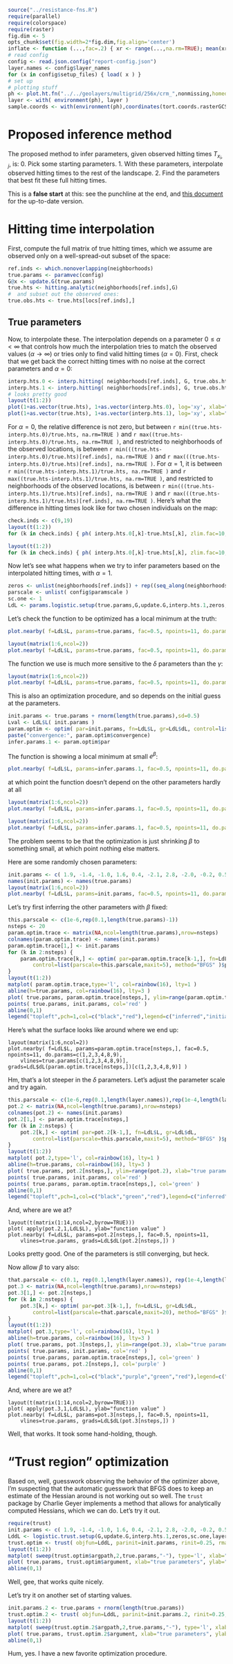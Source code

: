 ```r
source("../resistance-fns.R")
require(parallel)
require(colorspace)
require(raster)
fig.dim <- 5
opts_chunk$set(fig.width=2*fig.dim,fig.align='center')
inflate <- function (...,fac=.2) { xr <- range(...,na.rm=TRUE); mean(xr) + (1+fac) * (xr-mean(xr)) }
# read config
config <- read.json.config("report-config.json")
layer.names <- config$layer_names
for (x in config$setup_files) { load( x ) }
# set up 
# plotting stuff
ph <- plot.ht.fn("../../geolayers/multigrid/256x/crm_",nonmissing,homedir="../..",default.par.args=list(mar=c(3,3,3,3)+.1))
layer <- with( environment(ph), layer )
sample.coords <- with(environment(ph),coordinates(tort.coords.rasterGCS))
```

Proposed inference method
=========================

The proposed method to infer parameters, given observed hitting times $T_{x_i,j}$,
is:
0. Pick some starting parameters.
1. With these parameters, interpolate observed hitting times to the rest of the landscape.
2. Find the parameters that best fit these full hitting times.

This is a **false start** at this: see the punchline at the end,
and [this document](inference-procedure.html) for the up-to-date version.

Hitting time interpolation
==========================

First, compute the full matrix of true hitting times, which we assume are observed only on a well-spread-out subset of the space:
```r
ref.inds <- which.nonoverlapping(neighborhoods)
true.params <- paramvec(config)
G@x <- update.G(true.params)
true.hts <- hitting.analytic(neighborhoods[ref.inds],G)
#  and subset out the observed ones:
true.obs.hts <- true.hts[locs[ref.inds],]
```

True parameters
---------------

Now, to interpolate these.
The interpolation depends on a parameter $0 \le \alpha < \infty$
that controls how much the interpolation tries to match the observed values ($\alpha \to \infty$)
or tries only to find valid hitting times ($\alpha=0$).
First, check that we get back the correct hitting times with no noise at the correct parameters and $\alpha=0$:
```r
interp.hts.0 <- interp.hitting( neighborhoods[ref.inds], G, true.obs.hts, obs.locs=locs[ref.inds], alpha=0 )
interp.hts.1 <- interp.hitting( neighborhoods[ref.inds], G, true.obs.hts, obs.locs=locs[ref.inds], alpha=1 )
# looks pretty good
layout(t(1:2))
plot(1+as.vector(true.hts), 1+as.vector(interp.hts.0), log='xy', xlab="true hitting times", ylab="interpolated hitting times", main=expression(alpha==0)); abline(0,1)
plot(1+as.vector(true.hts), 1+as.vector(interp.hts.1), log='xy', xlab="true hitting times", ylab="interpolated hitting times", main=expression(alpha==1)); abline(0,1)
```
For $\alpha=0$, the relative difference is not zero, but between 
`r min((true.hts-interp.hts.0)/true.hts, na.rm=TRUE )`
and
`r max((true.hts-interp.hts.0)/true.hts, na.rm=TRUE )`,
and restricted to neighborhoods of the observed locations, is between
`r min(((true.hts-interp.hts.0)/true.hts)[ref.inds], na.rm=TRUE )`
and
`r max(((true.hts-interp.hts.0)/true.hts)[ref.inds], na.rm=TRUE )`.
For $\alpha=1$, it is between
`r min((true.hts-interp.hts.1)/true.hts, na.rm=TRUE )`
and
`r max((true.hts-interp.hts.1)/true.hts, na.rm=TRUE )`,
and restricted to neighborhoods of the observed locations, is between
`r min(((true.hts-interp.hts.1)/true.hts)[ref.inds], na.rm=TRUE )`
and
`r max(((true.hts-interp.hts.1)/true.hts)[ref.inds], na.rm=TRUE )`.
Here's what the difference in hitting times look like for two chosen individuals on the map:
```r
check.inds <- c(9,19)
layout(t(1:2))
for (k in check.inds) { ph( interp.hts.0[,k]-true.hts[,k], zlim.fac=10, main=expression(paste("difference, ", alpha==0)) ) }
```
```r
layout(t(1:2))
for (k in check.inds) { ph( interp.hts.0[,k]-true.hts[,k], zlim.fac=10, main=expression(paste("difference, ", alpha==0)) ) }
```

Now let's see what happens when we try to infer parameters
based on the interpolated hitting times, with $\alpha=1$.
```r
zeros <- unlist(neighborhoods[ref.inds]) + rep((seq_along(neighborhoods[ref.inds])-1)*nrow(G),sapply(neighborhoods[ref.inds],length))
parscale <- unlist( config$paramscale )
sc.one <- 1
LdL <- params.logistic.setup(true.params,G,update.G,interp.hts.1,zeros,sc.one,layers,transfn,valfn,ndelta,ngamma)
```
Let's check the function to be optimized has a local minimum at the truth:
```r
plot.nearby( f=LdL$L, params=true.params, fac=0.5, npoints=11, do.params=1 )
```
```r
layout(matrix(1:6,ncol=2))
plot.nearby( f=LdL$L, params=true.params, fac=0.5, npoints=11, do.params=2:7 )
```
The function we use is much more sensitive to the $\delta$ parameters than the $\gamma$:
```r
layout(matrix(1:6,ncol=2))
plot.nearby( f=LdL$L, params=true.params, fac=0.5, npoints=11, do.params=8:13 )
```

This is also an optimization procedure,
and so depends on the initial guess at the parameters.
```r
init.params <- true.params + rnorm(length(true.params),sd=0.5)
Lval <- LdL$L( init.params )
param.optim <- optim( par=init.params, fn=LdL$L, gr=LdL$dL, control=list(parscale=parscale,fnscale=max(1,abs(Lval)/10),maxit=100), method="BFGS" )
paste("convergence:", param.optim$convergence)
infer.params.1 <- param.optim$par
```
The function is showing a local minimum at small $e^\beta$:
```r
plot.nearby( f=LdL$L, params=infer.params.1, fac=0.5, npoints=11, do.params=1, vlines=true.params[1] )
```
at which point the function doesn't depend on the other parameters hardly at all
```r
layout(matrix(1:6,ncol=2))
plot.nearby( f=LdL$L, params=infer.params.1, fac=0.5, npoints=11, do.params=2:7, vlines=true.params[2:7] )
```
```r
layout(matrix(1:6,ncol=2))
plot.nearby( f=LdL$L, params=infer.params.1, fac=0.5, npoints=11, do.params=8:13, vlines=true.params[8:13] )
```
The problem seems to be that the optimization is just shrinking $\beta$ to something small,
at which point nothing else matters.

Here are some randomly chosen parameters:
```r
init.params <- c( 1.9, -1.4, -1.0, 1.6, 0.4, -2.1, 2.8, -2.0, -0.2, 0.5, -0.5, -2.1, -0.9 )
names(init.params) <- names(true.params)
layout(matrix(1:6,ncol=2))
plot.nearby( f=LdL$L, params=init.params, fac=0.5, npoints=11, do.params=c(1,2,3,4,8,9), vlines=true.params[c(1,2,3,4,8,9)], grads=LdL$dL(init.params)[c(1,2,3,4,8,9)] )
```

Let's try first inferring the other parameters with $\beta$ fixed:
```r
this.parscale <- c(1e-6,rep(0.1,length(true.params)-1))
nsteps <- 20
param.optim.trace <- matrix(NA,ncol=length(true.params),nrow=nsteps)
colnames(param.optim.trace) <- names(init.params)
param.optim.trace[1,] <- init.params
for (k in 2:nsteps) {
    param.optim.trace[k,] <- optim( par=param.optim.trace[k-1,], fn=LdL$L, gr=LdL$dL, 
        control=list(parscale=this.parscale,maxit=5), method="BFGS" )$par
}
layout(t(1:2))
matplot( param.optim.trace,type='l', col=rainbow(16), lty=1 )
abline(h=true.params, col=rainbow(16), lty=3 )
plot( true.params, param.optim.trace[nsteps,], ylim=range(param.optim.trace), xlab="true parameters", ylab="inferred parameters" )
points( true.params, init.params, col='red' )
abline(0,1)
legend("topleft",pch=1,col=c("black","red"),legend=c("inferred","initial"))
```

Here's what the surface looks like around where we end up:
```param_optim_trace_res
layout(matrix(1:6,ncol=2))
plot.nearby( f=LdL$L, params=param.optim.trace[nsteps,], fac=0.5, npoints=11, do.params=c(1,2,3,4,8,9), 
    vlines=true.params[c(1,2,3,4,8,9)], grads=LdL$dL(param.optim.trace[nsteps,])[c(1,2,3,4,8,9)] )
```

Hm, that's a lot steeper in the $\delta$ parameters.
Let's adjust the parameter scale and try again.
```r
this.parscale <- c(1e-6,rep(0.1,length(layer.names)),rep(1e-4,length(layer.names)))
pot.2 <- matrix(NA,ncol=length(true.params),nrow=nsteps)
colnames(pot.2) <- names(init.params)
pot.2[1,] <- param.optim.trace[nsteps,]
for (k in 2:nsteps) {
    pot.2[k,] <- optim( par=pot.2[k-1,], fn=LdL$L, gr=LdL$dL, 
        control=list(parscale=this.parscale,maxit=5), method="BFGS" )$par
}
layout(t(1:2))
matplot( pot.2,type='l', col=rainbow(16), lty=1 )
abline(h=true.params, col=rainbow(16), lty=3 )
plot( true.params, pot.2[nsteps,], ylim=range(pot.2), xlab="true parameters", ylab="inferred parameters" )
points( true.params, init.params, col='red' )
points( true.params, param.optim.trace[nsteps,], col='green' )
abline(0,1)
legend("topleft",pch=1,col=c("black","green","red"),legend=c("inferred","first round","initial"))
```

And, where are we at?
```param_optim_trace_res_2
layout(t(matrix(1:14,ncol=2,byrow=TRUE)))
plot( apply(pot.2,1,LdL$L), ylab="function value" )
plot.nearby( f=LdL$L, params=pot.2[nsteps,], fac=0.5, npoints=11, 
    vlines=true.params, grads=LdL$dL(pot.2[nsteps,]) )
```
Looks pretty good.  One of the parameters is still converging, but heck.


Now allow $\beta$ to vary also:
```r
that.parscale <- c(0.1, rep(0.1,length(layer.names)), rep(1e-4,length(layer.names)) )
pot.3 <- matrix(NA,ncol=length(true.params),nrow=nsteps)
pot.3[1,] <- pot.2[nsteps,]
for (k in 2:nsteps) {
    pot.3[k,] <- optim( par=pot.3[k-1,], fn=LdL$L, gr=LdL$dL, 
        control=list(parscale=that.parscale,maxit=20), method="BFGS" )$par
}
layout(t(1:2))
matplot( pot.3,type='l', col=rainbow(16), lty=1 )
abline(h=true.params, col=rainbow(16), lty=3 )
plot( true.params, pot.3[nsteps,], ylim=range(pot.3), xlab="true parameters", ylab="inferred parameters" )
points( true.params, init.params, col='red' )
points( true.params, param.optim.trace[nsteps,], col='green' )
points( true.params, pot.2[nsteps,], col='purple' )
abline(0,1)
legend("topleft",pch=1,col=c("black","purple","green","red"),legend=c("inferred","fixed beta 2","fixed beta 1","initial"))
```

And, where are we at?
```param_optim_trace_res_3
layout(t(matrix(1:14,ncol=2,byrow=TRUE)))
plot( apply(pot.3,1,LdL$L), ylab="function value" )
plot.nearby( f=LdL$L, params=pot.3[nsteps,], fac=0.5, npoints=11, 
    vlines=true.params, grads=LdL$dL(pot.3[nsteps,]) )
```

Well, that works.  It took some hand-holding, though.



"Trust region" optimization
===========================

Based on, well, guesswork observing the behavior of the optimizer above,
I'm suspecting that the automatic guesswork that BFGS does to keep an estimate of the Hessian around
is not working out so well.
The `trust` package by Charlie Geyer implements a method that allows for analytically computed Hessians, which we can do.
Let's try it out.
```r
require(trust)
init.params <- c( 1.9, -1.4, -1.0, 1.6, 0.4, -2.1, 2.8, -2.0, -0.2, 0.5, -0.5, -2.1, -0.9 )
LddL <- logistic.trust.setup(G,update.G,interp.hts.1,zeros,sc.one,layers,transfn,valfn,ndelta,ngamma)
trust.optim <- trust( objfun=LddL, parinit=init.params, rinit=0.25, rmax=5, iterlim=100, blather=TRUE )
layout(t(1:2))
matplot( sweep(trust.optim$argpath,2,true.params,"-"), type='l', xlab="step number", ylab="parameter difference to the truth" )
plot( true.params, trust.optim$argument, xlab="true parameters", ylab="inferred" )
abline(0,1)
```

Well, gee, that works quite nicely.

Let's try it on another set of starting values.
```r
init.params.2 <- true.params + rnorm(length(true.params))
trust.optim.2 <- trust( objfun=LddL, parinit=init.params.2, rinit=0.25, rmax=5, iterlim=100, blather=TRUE )
layout(t(1:2))
matplot( sweep(trust.optim.2$argpath,2,true.params,"-"), type='l', xlab="step number", ylab="parameter difference to the truth" )
plot( true.params, trust.optim.2$argument, xlab="true parameters", ylab="inferred" )
abline(0,1)
```

Hum, yes.  I have a new favorite optimization procedure.
